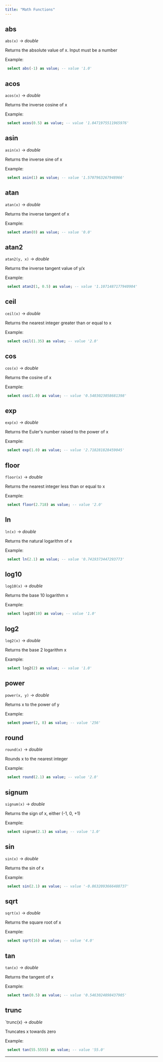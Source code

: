 ```yaml
---
title: "Math Functions"
---
```


## abs

   `abs(x)` → *double*

Returns the absolute value of x. Input must be a number 

 
Example: 
```sql 
 select abs(-1) as value; -- value '1.0' 
``` 
## acos

   `acos(x)` → *double*

Returns the inverse cosine of x 

 
Example: 
```sql 
 select acos(0.5) as value; -- value '1.0471975511965976' 
``` 
## asin

   `asin(x)` → *double*

Returns the inverse sine of x 

 
Example: 
```sql 
 select asin(1) as value; -- value '1.5707963267948966' 
``` 
## atan

   `atan(x)` → *double*

Returns the inverse tangent of x 

 
Example: 
```sql 
 select atan(0) as value; -- value '0.0' 
``` 
## atan2

   `atan2(y, x)` → *double*

Returns the inverse tangent value of y/x 

 
Example: 
```sql 
 select atan2(1, 0.5) as value; -- value '1.1071487177940904' 
``` 
## ceil

   `ceil(x)` → *double*

Returns the nearest integer greater than or equal to x 

 
Example: 
```sql 
 select ceil(1.35) as value; -- value '2.0' 
``` 
## cos

   `cos(x)` → *double*

Returns the cosine of x 

 
Example: 
```sql 
 select cos(1.0) as value; -- value '0.5403023058681398' 
``` 
## exp

   `exp(x)` → *double*

Returns the Euler's number raised to the power of x 

 
Example: 
```sql 
 select exp(1.0) as value; -- value '2.718281828459045' 
``` 
## floor

   `floor(x)` → *double*

Returns the nearest integer less than or equal to x 

 
Example: 
```sql 
 select floor(2.718) as value; -- value '2.0' 
``` 
## ln

   `ln(x)` → *double*

Returns the natural logarithm of x 

 
Example: 
```sql 
 select ln(2.1) as value; -- value '0.7419373447293773' 
``` 
## log10

   `log10(x)` → *double*

Returns the base 10 logarithm x 

 
Example: 
```sql 
 select log10(10) as value; -- value '1.0' 
``` 
## log2

   `log2(x)` → *double*

Returns the base 2 logarithm x 

 
Example: 
```sql 
 select log2(2) as value; -- value '1.0' 
``` 
## power

   `power(x, y)` → *double*

Returns x to the power of y 

 
Example: 
```sql 
 select power(2, 8) as value; -- value '256' 
``` 
## round

   `round(x)` → *double*

Rounds x to the nearest integer 

 
Example: 
```sql 
 select round(2.1) as value; -- value '2.0' 
``` 
## signum

   `signum(x)` → *double*

Returns the sign of x, either (-1, 0, +1) 

 
Example: 
```sql 
 select signum(2.1) as value; -- value '1.0' 
``` 
## sin

   `sin(x)` → *double*

Returns the sin of x 

 
Example: 
```sql 
 select sin(2.1) as value; -- value '-0.8632093666488737' 
``` 
## sqrt

   `sqrt(x)` → *double*

Returns the square root of x 

 
Example: 
```sql 
 select sqrt(16) as value; -- value '4.0' 
``` 
## tan

   `tan(x)` → *double*

Returns the tangent of x 

 
Example: 
```sql 
 select tan(0.5) as value; -- value '0.5463024898437905' 
``` 
## trunc

   `trunc(x) → *double*

Truncates x towards zero 

 
Example: 
```sql 
 select tan(55.5555) as value; -- value '55.0' 
``` 
-------------------------- 


